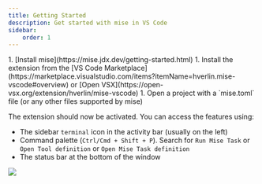 ```yaml
---
title: Getting Started
description: Get started with mise in VS Code
sidebar:
    order: 1
---
```



<Steps>
1. [Install mise](https://mise.jdx.dev/getting-started.html)
1. Install the extension from the
   [VS Code Marketplace](https://marketplace.visualstudio.com/items?itemName=hverlin.mise-vscode#overview)
   or [Open VSX](https://open-vsx.org/extension/hverlin/mise-vscode)
1. Open a project with a `mise.toml` file (or any other files supported by mise)

</Steps>

The extension should now be activated. You can access the features using:
   - The sidebar `terminal` icon in the activity bar (usually on the left)
   - Command palette (`Ctrl/Cmd + Shift + P`). Search for `Run Mise Task` or
     `Open Tool definition` or `Open Mise Task definition`
   - The status bar at the bottom of the window

![]( ../../../../screenshots/mise-extension.png)

